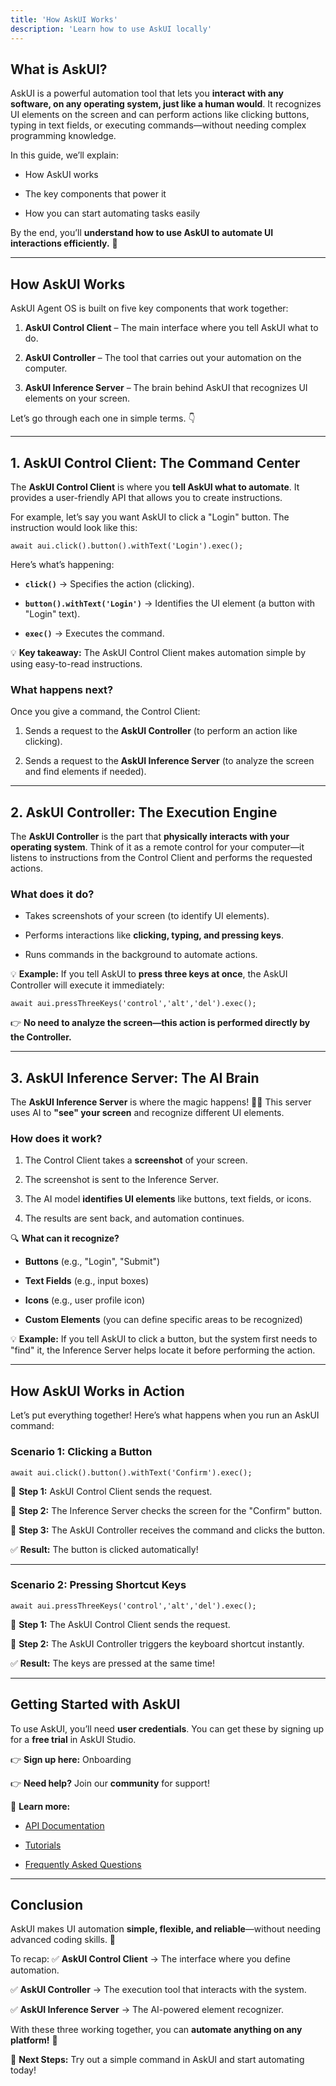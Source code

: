 ```yaml
---
title: 'How AskUI Works'
description: 'Learn how to use AskUI locally'
---
```


## **What is AskUI?**

AskUI is a powerful automation tool that lets you **interact with any software, on any operating system, just like a human would**. It recognizes UI elements on the screen and can perform actions like clicking buttons, typing in text fields, or executing commands—without needing complex programming knowledge.

In this guide, we’ll explain:

* How AskUI works

* The key components that power it

* How you can start automating tasks easily

By the end, you’ll **understand how to use AskUI to automate UI interactions efficiently.** 🚀

***

## **How AskUI Works**

AskUI Agent OS is built on five key components that work together:

1. **AskUI Control Client** – The main interface where you tell AskUI what to do.

2. **AskUI Controller** – The tool that carries out your automation on the computer.

3. **AskUI Inference Server** – The brain behind AskUI that recognizes UI elements on your screen.

Let’s go through each one in simple terms. 👇

***

## **1. AskUI Control Client: The Command Center**

The **AskUI Control Client** is where you **tell AskUI what to automate**. It provides a user-friendly API that allows you to create instructions.

For example, let’s say you want AskUI to click a "Login" button. The instruction would look like this:

```
await aui.click().button().withText('Login').exec();

```

Here’s what’s happening:

* **`click()`** → Specifies the action (clicking).

* **`button().withText('Login')`** → Identifies the UI element (a button with "Login" text).

* **`exec()`** → Executes the command.

💡 **Key takeaway:** The AskUI Control Client makes automation simple by using easy-to-read instructions.

### **What happens next?**

Once you give a command, the Control Client:

1. Sends a request to the **AskUI Controller** (to perform an action like clicking).

2. Sends a request to the **AskUI Inference Server** (to analyze the screen and find elements if needed).

***

## **2. AskUI Controller: The Execution Engine**

The **AskUI Controller** is the part that **physically interacts with your operating system**. Think of it as a remote control for your computer—it listens to instructions from the Control Client and performs the requested actions.

### **What does it do?**

* Takes screenshots of your screen (to identify UI elements).

* Performs interactions like **clicking, typing, and pressing keys**.

* Runs commands in the background to automate actions.

💡 **Example:** If you tell AskUI to **press three keys at once**, the AskUI Controller will execute it immediately:

```
await aui.pressThreeKeys('control','alt','del').exec();

```

👉 **No need to analyze the screen—this action is performed directly by the Controller.**

***

## **3. AskUI Inference Server: The AI Brain**

The **AskUI Inference Server** is where the magic happens! 🧠✨ This server uses AI to **"see" your screen** and recognize different UI elements.

### **How does it work?**

1. The Control Client takes a **screenshot** of your screen.

2. The screenshot is sent to the Inference Server.

3. The AI model **identifies UI elements** like buttons, text fields, or icons.

4. The results are sent back, and automation continues.

🔍 **What can it recognize?**

* **Buttons** (e.g., "Login", "Submit")

* **Text Fields** (e.g., input boxes)

* **Icons** (e.g., user profile icon)

* **Custom Elements** (you can define specific areas to be recognized)

💡 **Example:** If you tell AskUI to click a button, but the system first needs to "find" it, the Inference Server helps locate it before performing the action.

***

## **How AskUI Works in Action**

Let’s put everything together! Here’s what happens when you run an AskUI command:

### **Scenario 1: Clicking a Button**

```
await aui.click().button().withText('Confirm').exec();

```

🔹 **Step 1:** AskUI Control Client sends the request.

🔹 **Step 2:** The Inference Server checks the screen for the "Confirm" button.

🔹 **Step 3:** The AskUI Controller receives the command and clicks the button.

✅ **Result:** The button is clicked automatically!

***

### **Scenario 2: Pressing Shortcut Keys**

```
await aui.pressThreeKeys('control','alt','del').exec();

```

🔹 **Step 1:** The AskUI Control Client sends the request.

🔹 **Step 2:** The AskUI Controller triggers the keyboard shortcut instantly.

✅ **Result:** The keys are pressed at the same time!

***

## **Getting Started with AskUI**

To use AskUI, you’ll need **user credentials**. You can get these by signing up for a **free trial** in AskUI Studio.

👉 **Sign up here:** Onboarding

👉 **Need help?** Join our **community** for support!

🔗 **Learn more:**

* [API Documentation](https://chatgpt.com/c/67bdd3c7-0f50-8005-b95f-341018ad6100#)

* [Tutorials](https://chatgpt.com/c/67bdd3c7-0f50-8005-b95f-341018ad6100#)

* [Frequently Asked Questions](https://chatgpt.com/c/67bdd3c7-0f50-8005-b95f-341018ad6100#)

***

## **Conclusion**

AskUI makes UI automation **simple, flexible, and reliable**—without needing advanced coding skills. 🎉

To recap:
✅ **AskUI Control Client** → The interface where you define automation.

✅ **AskUI Controller** → The execution tool that interacts with the system.

✅ **AskUI Inference Server** → The AI-powered element recognizer.

With these three working together, you can **automate anything on any platform!** 🚀

📌 **Next Steps:** Try out a simple command in AskUI and start automating today!